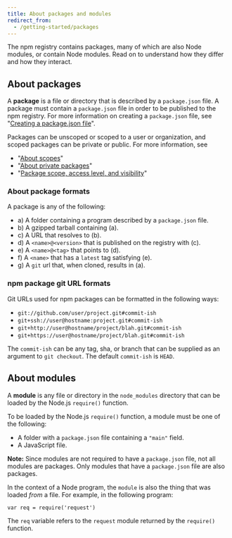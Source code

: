 ```yaml
---
title: About packages and modules
redirect_from:
  - /getting-started/packages
---
```


The npm registry contains packages, many of which are also Node modules, or contain Node modules. Read on to understand how they differ and how they interact.

## About packages

A **package** is a file or directory that is described by a `package.json` file. A package must contain a `package.json` file in order to be published to the npm registry. For more information on creating a `package.json` file, see "[Creating a package.json file][pkg-json]".

Packages can be unscoped or scoped to a user or organization, and scoped packages can be private or public. For more information, see

- "[About scopes][about-scopes]"
- "[About private packages][private-pkgs]"
- "[Package scope, access level, and visibility][pkg-viz]"

### About package formats

A package is any of the following:

- a) A folder containing a program described by a `package.json` file.
- b) A gzipped tarball containing (a).
- c) A URL that resolves to (b).
- d) A `<name>@<version>` that is published on the registry with (c).
- e) A `<name>@<tag>` that points to (d).
- f) A `<name>` that has a `latest` tag satisfying (e).
- g) A `git` url that, when cloned, results in (a).

### npm package git URL formats

Git URLs used for npm packages can be formatted in the following ways:

- `git://github.com/user/project.git#commit-ish`
- `git+ssh://user@hostname:project.git#commit-ish`
- `git+http://user@hostname/project/blah.git#commit-ish`
- `git+https://user@hostname/project/blah.git#commit-ish`

The `commit-ish` can be any tag, sha, or branch that can be supplied as an argument to `git checkout`. The default `commit-ish` is `HEAD`.

## About modules

A **module** is any file or directory in the `node_modules` directory that can be loaded by the Node.js `require()` function.

To be loaded by the Node.js `require()` function, a module must be one of the following:

- A folder with a `package.json` file containing a `"main"` field.
- A JavaScript file.

<Note>

**Note:** Since modules are not required to have a `package.json` file, not all modules are packages. Only modules that have a `package.json` file are also packages.

</Note>

In the context of a Node program, the `module` is also the thing that was loaded _from_ a file. For example, in the following program:

```
var req = require('request')
```

The `req` variable refers to the `request` module returned by the `require()` function.

[about-scopes]: about-scopes
[private-pkgs]: about-private-packages
[pkg-json]: creating-a-package-json-file
[pkg-viz]: package-scope-access-level-and-visibility
